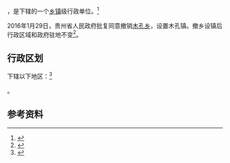 {{中国乡级行政区|52/05/23/210/000}}

'''{{PAGENAMEBASE}}'''，是{{PRC admin/fullname|52/05/23/210/000|3}}下辖的一个[[乡镇|乡镇]]级行政单位。<ref>{{PRC admin/ref sgc|{{PRC admin/parent|52/05/23/210/000}}}}</ref>

2016年1月29日，贵州省人民政府批复同意撤销[[木孔乡|木孔乡]]，设置木孔镇。撤乡设镇后行政区域和政府驻地不变<ref>{{Cite web |url=http://gzsrmzfgb.gzgov.gov.cn/show.aspx?id=12352 |title=省人民政府关于同意金沙县木孔乡等6个乡撤乡设镇的批复（黔府函〔2016〕53号） |access-date=2017-09-04 |archive-url=https://web.archive.org/web/20170905011016/http://gzsrmzfgb.gzgov.gov.cn/show.aspx?id=12352 |archive-date=2017-09-05 |dead-url=yes }}</ref>。

== 行政区划 ==

{{PAGENAMEBASE}}下辖以下地区：<ref>{{PRC admin/ref sgc|52/05/23/210/000}}</ref>

{{PRC admin/children|52/05/23/210/000}}。

== 参考资料 ==

{{reflist}}

{{行政区划小作品}}
{{PRC admin/navcat|52/05/23/210/000}}